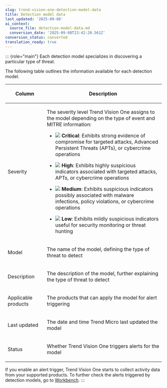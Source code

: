 ```yaml
---
slug: trend-vision-one-detection-model-data
title: Detection model data
last_updated: '2025-09-08'
ai_context:
  source_file: detection-model-data.md
  conversion_date: '2025-09-08T23:42:20.561Z'
conversion_status: converted
translation_ready: true
---
```


::: {role="main"}
Each detection model specializes in discovering a particular type of threat.

The following table outlines the information available for each detection model.

<table>
<colgroup>
<col style="width: 25%" />
<col style="width: 75%" />
</colgroup>
<thead>
<tr>
<th><p>Column</p></th>
<th><p>Description</p></th>
</tr>
</thead>
<tbody>
<tr>
<td><p>Severity</p></td>
<td><p>The severity level Trend Vision One assigns to the model depending on the type of event and MITRE information:</p>
<ul>
<li><p><img src="./images/model_severity_critical=GUID-5E6F28D2-EB89-437D-96B7-41EF802ABF2C=1=en-us=Low.webp" /> <strong>Critical</strong>: Exhibits strong evidence of compromise for targeted attacks, Advanced Persistent Threats (APTs), or cybercrime operations</p></li>
<li><p><img src="./images/model_severity_high=GUID-9798A05B-B343-40D3-8E69-5855B30FC1F7=1=en-us=Low.webp" /> <strong>High</strong>: Exhibits highly suspicious indicators associated with targeted attacks, APTs, or cybercrime operations</p></li>
<li><p><img src="./images/model_severity_medium=GUID-0C89A6A7-0CA7-4A54-8151-2E2B221396D1=1=en-us=Low.webp" /> <strong>Medium</strong>: Exhibits suspicious indicators possibly associated with malware infections, policy violations, or cybercrime operations</p></li>
<li><p><img src="./images/model_severity_low=GUID-7B6FE133-F868-4AAE-8494-17D690ABE473=1=en-us=Low.webp" /> <strong>Low</strong>: Exhibits mildly suspicious indicators useful for security monitoring or threat hunting</p></li>
</ul></td>
</tr>
<tr>
<td><p>Model</p></td>
<td><p>The name of the model, defining the type of threat to detect</p></td>
</tr>
<tr>
<td><p>Description</p></td>
<td><p>The description of the model, further explaining the type of threat to detect</p></td>
</tr>
<tr>
<td><p>Applicable products</p></td>
<td><p>The products that can apply the model for alert triggering</p></td>
</tr>
<tr>
<td><p>Last updated</p></td>
<td><p>The date and time Trend Micro last updated the model</p></td>
</tr>
<tr>
<td><p>Status</p></td>
<td><p>Whether Trend Vision One triggers alerts for the model</p></td>
</tr>
</tbody>
</table>

If you enable an alert trigger, Trend Vision One starts to collect activity data from your supported products. To further check the alerts triggered by detection models, go to [Workbench](workbench.mdx).
:::
